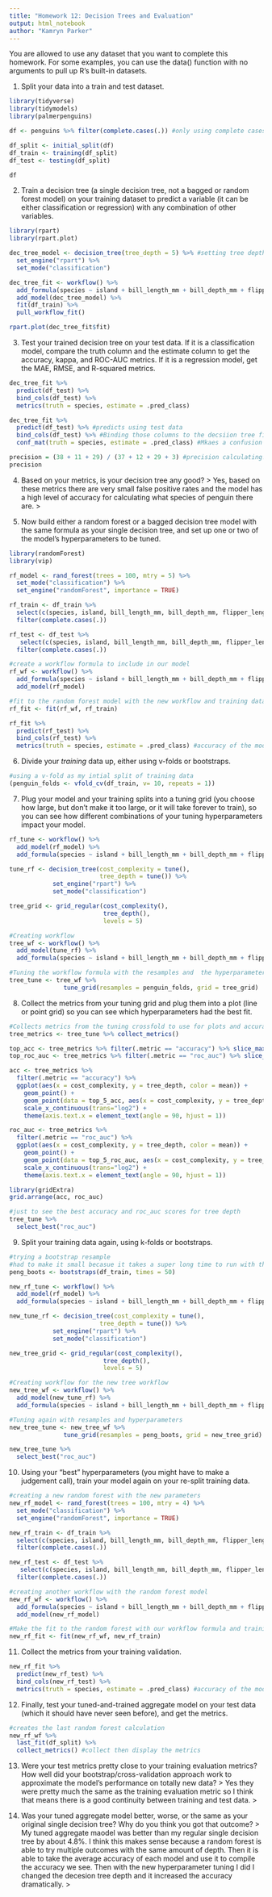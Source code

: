 ```yaml
---
title: "Homework 12: Decision Trees and Evaluation"
output: html_notebook
author: "Kamryn Parker"
---
```


You are allowed to use any dataset that you want to complete this homework. For some examples, you can use the data() function with no arguments to pull up R's built-in datasets. 

1. Split your data into a train and test dataset.
```r
library(tidyverse)
library(tidymodels)
library(palmerpenguins)

df <- penguins %>% filter(complete.cases(.)) #only using complete cases in the data set to make it easier to train

df_split <- initial_split(df)
df_train <- training(df_split)
df_test <- testing(df_split)

df
```

2. Train a decision tree (a single decision tree, not a bagged or random forest model) on your training dataset to predict a variable (it can be either classification or regression) with any combination of other variables.
```r
library(rpart)
library(rpart.plot)

dec_tree_model <- decision_tree(tree_depth = 5) %>% #setting tree depth after tuning tree
  set_engine("rpart") %>%
  set_mode("classification")

dec_tree_fit <- workflow() %>%
  add_formula(species ~ island + bill_length_mm + bill_depth_mm + flipper_length_mm + body_mass_g + body_mass_g + sex) %>% #choosing a good amount of variables to have the tree split with
  add_model(dec_tree_model) %>%
  fit(df_train) %>%
  pull_workflow_fit()

rpart.plot(dec_tree_fit$fit)
```

3. Test your trained decision tree on your test data. If it is a classification model, compare the truth column and the estimate column to get the accuracy, kappa, and ROC-AUC metrics. If it is a regression model, get the MAE, RMSE, and R-squared metrics.
```r
dec_tree_fit %>%
  predict(df_test) %>%
  bind_cols(df_test) %>%
  metrics(truth = species, estimate = .pred_class)

dec_tree_fit %>%
  predict(df_test) %>% #predicts using test data
  bind_cols(df_test) %>% #Binding those columns to the decsiion tree fit
  conf_mat(truth = species, estimate = .pred_class) #Mkaes a confusion matrix as Work as the truth from our prediction

precision = (38 + 11 + 29) / (37 + 12 + 29 + 3) #precision calculating. I didn't know how else to extract the confusion matrix false positives without manually doing it
precision
```

4. Based on your metrics, is your decision tree any good?
>
Yes, based on these metrics there are very small false positive rates and the model has a high level of accuracy for calculating what species of penguin there are.
>

5. Now build either a random forest or a bagged decision tree model with the same formula as your single decision tree, and set up one or two of the model's hyperparameters to be tuned.
```r
library(randomForest)
library(vip)

rf_model <- rand_forest(trees = 100, mtry = 5) %>% 
  set_mode("classification") %>%
  set_engine("randomForest", importance = TRUE)

rf_train <- df_train %>%
  select(c(species, island, bill_length_mm, bill_depth_mm, flipper_length_mm, body_mass_g, body_mass_g, sex)) %>% 
  filter(complete.cases(.))

rf_test <- df_test %>% 
   select(c(species, island, bill_length_mm, bill_depth_mm, flipper_length_mm, body_mass_g, body_mass_g, sex)) %>%
  filter(complete.cases(.))

#create a workflow formula to include in our model
rf_wf <- workflow() %>%
  add_formula(species ~ island + bill_length_mm + bill_depth_mm + flipper_length_mm + body_mass_g + body_mass_g + sex) %>%
  add_model(rf_model)

#fit to the random forest model with the new workflow and training data
rf_fit <- fit(rf_wf, rf_train)

rf_fit %>%
  predict(rf_test) %>%
  bind_cols(rf_test) %>%
  metrics(truth = species, estimate = .pred_class) #accuracy of the model
```

6. Divide your *training* data up, either using v-folds or bootstraps.
```r
#using a v-fold as my intial split of training data
(penguin_folds <- vfold_cv(df_train, v= 10, repeats = 1))
```

7. Plug your model and your training splits into a tuning grid (you choose how large, but don't make it too large, or it will take forever to train), so you can see how different combinations of your tuning hyperparameters impact your model.
```r
rf_tune <- workflow() %>%
  add_model(rf_model) %>%
  add_formula(species ~ island + bill_length_mm + bill_depth_mm + flipper_length_mm + body_mass_g + body_mass_g + sex)

tune_rf <- decision_tree(cost_complexity = tune(),
                         tree_depth = tune()) %>%
            set_engine("rpart") %>%
            set_mode("classification")

tree_grid <- grid_regular(cost_complexity(),
                          tree_depth(),
                          levels = 5)

#Creating workflow
tree_wf <- workflow() %>%
  add_model(tune_rf) %>%
  add_formula(species ~ island + bill_length_mm + bill_depth_mm + flipper_length_mm + body_mass_g + body_mass_g + sex)

#Tuning the workflow formula with the resamples and  the hyperparameters from tree grid
tree_tune <- tree_wf %>%
               tune_grid(resamples = penguin_folds, grid = tree_grid)

```

8. Collect the metrics from your tuning grid and plug them into a plot (line or point grid) so you can see which hyperparameters had the best fit.
```r
#Collects metrics from the tuning crossfold to use for plots and accuracy/roc_auc
tree_metrics <- tree_tune %>% collect_metrics()

top_acc <- tree_metrics %>% filter(.metric == "accuracy") %>% slice_max(mean, n = 5)
top_roc_auc <- tree_metrics %>% filter(.metric == "roc_auc") %>% slice_max(mean, n = 5)

acc <- tree_metrics %>% 
  filter(.metric == "accuracy") %>%
  ggplot(aes(x = cost_complexity, y = tree_depth, color = mean)) +
    geom_point() +
    geom_point(data = top_5_acc, aes(x = cost_complexity, y = tree_depth), color = "red") +
    scale_x_continuous(trans="log2") +
    theme(axis.text.x = element_text(angle = 90, hjust = 1)) 

roc_auc <- tree_metrics %>% 
  filter(.metric == "roc_auc") %>%
  ggplot(aes(x = cost_complexity, y = tree_depth, color = mean)) +
    geom_point() +
    geom_point(data = top_5_roc_auc, aes(x = cost_complexity, y = tree_depth), color = "red") +
    scale_x_continuous(trans="log2") +
    theme(axis.text.x = element_text(angle = 90, hjust = 1))

library(gridExtra)
grid.arrange(acc, roc_auc)

#just to see the best accuracy and roc_auc scores for tree depth
tree_tune %>%
  select_best("roc_auc")
```

9. Split your training data again, using k-folds or bootstraps.
```r
#trying a bootstrap resample
#had to make it small becasue it takes a super long time to run with the bootstrap parameters
peng_boots <- bootstraps(df_train, times = 50)

new_rf_tune <- workflow() %>%
  add_model(rf_model) %>%
  add_formula(species ~ island + bill_length_mm + bill_depth_mm + flipper_length_mm + body_mass_g + body_mass_g + sex)

new_tune_rf <- decision_tree(cost_complexity = tune(),
                         tree_depth = tune()) %>%
            set_engine("rpart") %>%
            set_mode("classification")

new_tree_grid <- grid_regular(cost_complexity(),
                          tree_depth(),
                          levels = 5)

#Creating workflow for the new tree workflow
new_tree_wf <- workflow() %>%
  add_model(new_tune_rf) %>%
  add_formula(species ~ island + bill_length_mm + bill_depth_mm + flipper_length_mm + body_mass_g + body_mass_g + sex)

#Tuning again with resamples and hyperparameters
new_tree_tune <- new_tree_wf %>%
               tune_grid(resamples = peng_boots, grid = new_tree_grid)

new_tree_tune %>%
  select_best("roc_auc")
```

10. Using your "best" hyperparameters (you might have to make a judgement call), train your model again on your re-split training data.
```r
#creating a new random forest with the new parameters
new_rf_model <- rand_forest(trees = 100, mtry = 4) %>% 
  set_mode("classification") %>%
  set_engine("randomForest", importance = TRUE)

new_rf_train <- df_train %>%
  select(c(species, island, bill_length_mm, bill_depth_mm, flipper_length_mm, body_mass_g, body_mass_g, sex)) %>%
  filter(complete.cases(.))

new_rf_test <- df_test %>% 
   select(c(species, island, bill_length_mm, bill_depth_mm, flipper_length_mm, body_mass_g, body_mass_g, sex)) %>%
  filter(complete.cases(.))

#creating another workflow with the random forest model
new_rf_wf <- workflow() %>%
  add_formula(species ~ island + bill_length_mm + bill_depth_mm + flipper_length_mm + body_mass_g + body_mass_g + sex) %>%
  add_model(new_rf_model)

#Make the fit to the random forest with our workflow formula and training data
new_rf_fit <- fit(new_rf_wf, new_rf_train)
```

11. Collect the metrics from your training validation.
```r
new_rf_fit %>%
  predict(new_rf_test) %>%
  bind_cols(new_rf_test) %>%
  metrics(truth = species, estimate = .pred_class) #accuracy of the model
```

12. Finally, test your tuned-and-trained aggregate model on your test data (which it should have never seen before), and get the metrics.
```r
#creates the last random forest calculation
new_rf_wf %>%
  last_fit(df_split) %>%
  collect_metrics() #collect then display the metrics
```

13. Were your test metrics pretty close to your training evaluation metrics? How well did your bootstrap/cross-validation approach work to approximate the model's performance on totally new data?
>
Yes they were pretty much the same as the training evaluation metric so I think that means there is a good continuity between training and test data. 
>

14. Was your tuned aggregate model better, worse, or the same as your original single decision tree? Why do you think you got that outcome?
>
My tuned aggregate maodel was better than my regular single decision tree by about 4.8%. I think this makes sense because a random forest is able to try multiple outcomes with the same amount of depth. Then it is able to take the average accuracy of each model and use it to compile the accuracy we see. Then with the new hyperparameter tuning I did I changed the decesion tree depth and it increased the accuracy dramatically.
>
